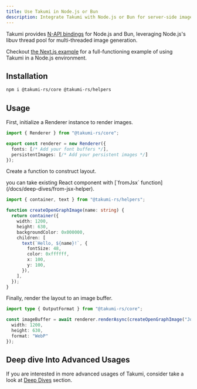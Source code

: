 ```yaml
---
title: Use Takumi in Node.js or Bun
description: Integrate Takumi with Node.js or Bun for server-side image generation.
---
```


Takumi provides [N-API bindings](https://napi.rs/) for Node.js and Bun, leveraging Node.js's libuv thread pool for multi-threaded image generation.

Checkout [the Next.js example](https://github.com/kane50613/takumi/blob/master/example/nextjs) for a full-functioning example of using Takumi in a Node.js environment.

## Installation

```bash
npm i @takumi-rs/core @takumi-rs/helpers
```

## Usage

First, initialize a Renderer instance to render images.

```ts
import { Renderer } from "@takumi-rs/core";

export const renderer = new Renderer({
  fonts: [/* Add your font buffers */],
  persistentImages: [/* Add your persistent images */]
});
```

Create a function to construct layout.

<Callout>
you can take existing React component with [`fromJsx` function](/docs/deep-dives/from-jsx-helper).
</Callout>

```ts
import { container, text } from "@takumi-rs/helpers";

function createOpenGraphImage(name: string) {
  return container({
    width: 1200,
    height: 630,
    backgroundColor: 0x000000,
    children: [
      text(`Hello, ${name}!`, {
        fontSize: 48,
        color: 0xffffff,
        x: 100,
        y: 100,
      }),
    ],
  });
}
```

Finally, render the layout to an image buffer.

```ts
import type { OutputFormat } from "@takumi-rs/core";

const imageBuffer = await renderer.renderAsync(createOpenGraphImage("John Doe"), {
  width: 1200,
  height: 630,
  format: "WebP"
});
```

## Deep dive Into Advanced Usages

If you are interested in more advanced usages of Takumi, consider take a look at [Deep Dives](/docs/deep-dives) section.
